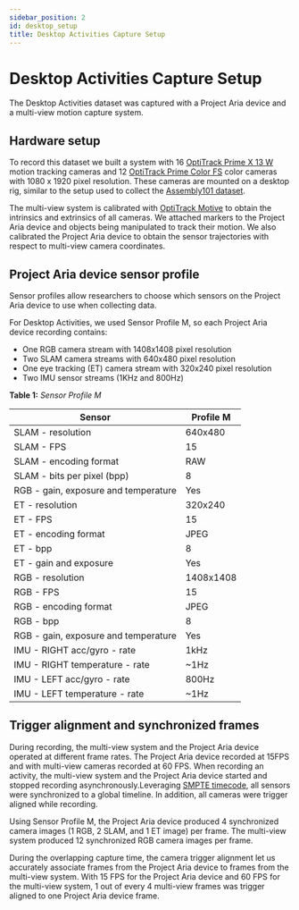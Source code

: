 ```yaml
---
sidebar_position: 2
id: desktop_setup
title: Desktop Activities Capture Setup
---
```

# Desktop Activities Capture Setup

The Desktop Activities dataset was captured with a Project Aria device and a multi-view motion capture system.

## Hardware setup

To record this dataset we built a system with 16 [OptiTrack Prime X 13 W](https://optitrack.com/cameras/primex-13w/) motion tracking cameras and 12 [OptiTrack Prime Color FS](https://optitrack.com/cameras/prime-color/buy.html) color cameras with 1080 x 1920 pixel resolution. These cameras are mounted on a desktop rig, similar to the setup used to collect the [Assembly101 dataset](https://assembly-101.github.io/).

The multi-view system is calibrated with [OptiTrack Motive](https://optitrack.com/software/motive/) to obtain the intrinsics and extrinsics of all cameras. We attached markers to the Project Aria device and objects being manipulated to track their motion. We also calibrated the Project Aria device to obtain the sensor trajectories with respect to multi-view camera coordinates.


## Project Aria device sensor profile

Sensor profiles allow researchers to choose which sensors on the Project Aria device to use when collecting data.

For Desktop Activities, we used Sensor Profile M, so each Project Aria device recording contains:

* One RGB camera stream with 1408x1408 pixel resolution
* Two SLAM camera streams with 640x480 pixel resolution
* One eye tracking (ET) camera stream with 320x240 pixel resolution
* Two IMU sensor streams (1KHz and 800Hz)


**Table 1:** *Sensor Profile M*

|Sensor |Profile M |
|--- |--- |
|SLAM - resolution |640x480 |
|SLAM - FPS |15 |
|SLAM - encoding format |RAW |
|SLAM - bits per pixel (bpp) |8 |
|RGB - gain, exposure and temperature |Yes |
|ET - resolution |320x240 |
|ET - FPS |15 |
|ET - encoding format |JPEG |
|ET - bpp |8 |
|ET - gain and exposure |Yes |
|RGB - resolution |1408x1408 |
|RGB - FPS |15 |
|RGB - encoding format |JPEG |
|RGB - bpp |8 |
|RGB - gain, exposure and temperature |Yes |
|IMU - RIGHT acc/gyro - rate |1kHz |
|IMU - RIGHT temperature - rate |~1Hz |
|IMU - LEFT acc/gyro - rate |800Hz |
|IMU - LEFT temperature - rate |~1Hz |

## Trigger alignment and synchronized frames

During recording, the multi-view system and the Project Aria device operated at different frame rates. The Project Aria device recorded at 15FPS and with multi-view cameras recorded at 60 FPS. When recording an activity, the multi-view system and the Project Aria device started and stopped recording asynchronously.Leveraging [SMPTE timecode](https://en.wikipedia.org/wiki/SMPTE_timecode), all sensors were synchronized to a global timeline. In addition, all cameras were trigger aligned while recording.

Using Sensor Profile M, the Project Aria device produced 4 synchronized camera images (1 RGB, 2 SLAM, and 1 ET image) per frame. The multi-view system produced 12 synchronized RGB camera images per frame.

During the overlapping capture time, the camera trigger alignment let us accurately associate frames from the Project Aria device to frames from the multi-view system. With 15 FPS for the Project Aria device and 60 FPS for the multi-view system, 1 out of every 4 multi-view frames was trigger aligned to one Project Aria device frame.
